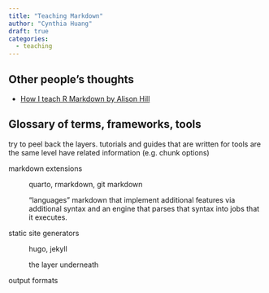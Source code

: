 ```yaml
---
title: "Teaching Markdown"
author: "Cynthia Huang"
draft: true
categories:
  - teaching
---
```


## Other people's thoughts

-   [How I teach R Markdown by Alison Hill](https://www.apreshill.com/blog/2020-05-how-i-teach-r-markdown/)

## Glossary of terms, frameworks, tools

try to peel back the layers. tutorials and guides that are written for tools are the same level have related information (e.g. chunk options)

markdown extensions

:   quarto, rmarkdown, git markdown

    "languages" markdown that implement additional features via additional syntax and an engine that parses that syntax into jobs that it executes.

static site generators

:   hugo, jekyll

    the layer underneath

output formats
